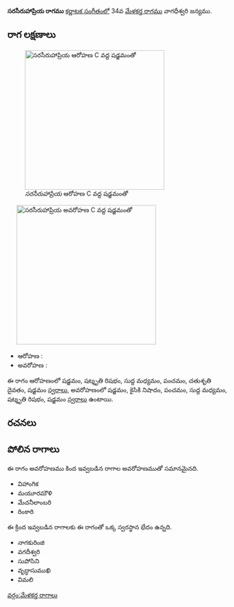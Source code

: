{{Infobox ragam
	| name          	= సరసీరుహాప్రియ
	| synonym	    	= 
	| mela          	= 
	| chakra        	= 
	| janaka        	= 
	| type          	= ఔదవ
	| arohanam      	= {{svaraC|S|R3|M1|P|D2|S'}} 
	| avarohanam    	= {{svaraC|S'|N2|P|M1|R3|S}}
	| jeeva         	=
	| chhaya        	=
	| nyasa         	=
	| vishesha      	= 
	| equivalent  		= 
}}
{{కర్ణాటక సంగీత రాగాలు}}
'''సరసీరుహాప్రియ రాగము''' [[కర్ణాటక సంగీతం]]లో 34వ [[మేళకర్త రాగము]] వాగధీశ్వరి జన్యము. 


==రాగ లక్షణాలు==
[[Image:sarasiruhapriya_ar_kb2wiki.png|thumb|right|316px|''సరసీరుహాప్రియ'' ఆరోహణ C వద్ద షడ్జమంతో]]
	[[Image:sarasiruhapriya_av_kb2wiki.png|thumb|right|316px|''సరసీరుహాప్రియ'' అవరోహణ C వద్ద షడ్జమంతో]]

* ఆరోహణ : {{svaraC|S|R3|M1|P|D2|S'}} 
* అవరోహణ : {{svaraC|S'|N2|P|M1|R3|S}}

ఈ రాగం ఆరోహణంలో షడ్జమం, షట్శృతి రిషభం, సుద్ద మధ్యమం, పంచమం, చతుశృతి దైవతం, షడ్జమం [[స్వరాలు]], అవరోహణంలో షడ్జమం, కైసికి నిషాదం, పంచమం, సుద్ద మధ్యమం, షట్శృతి రిషభం, షడ్జమం [[స్వరాలు]] ఉంటాయి.

==రచనలు==



==పోలిన రాగాలు==
ఈ రాగం అవరోహణము కింద ఇవ్వబడిన రాగాల అవరోహణముతో సమానమైనది.
* విహాంగిక
* మయూరమౌళి
* మేచనీలాంబరి
* రింకారి

ఈ క్రింద ఇవ్వబడిన రాగాలకు ఈ రాగంతో ఒక్క స్వరస్థాన భేదం ఉన్నది.
* నాగకురింజి
* వగదీశ్వరి
* సుపోసిని
* వృద్ధాసుముఖి
* విమలి



[[వర్గం:మేళకర్త రాగాలు]]
